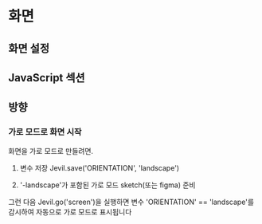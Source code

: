 # 화면

## 화면 설정
## JavaScript 섹션

## 방향

### 가로 모드로 화면 시작

화면을 가로 모드로 만들려면.

1. 변수 저장
Jevil.save('ORIENTATION', 'landscape')

2. '-landscape'가 포함된 가로 모드 sketch(또는 figma) 준비

그런 다음 Jevil.go('screen')을 실행하면 변수 'ORIENTATION' == 'landscape'를 감시하여 자동으로 가로 모드로 표시됩니다 